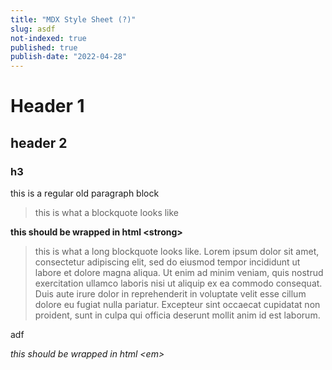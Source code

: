 ```yaml
---
title: "MDX Style Sheet (?)"
slug: asdf
not-indexed: true
published: true
publish-date: "2022-04-28"
---
```


# Header 1

## header 2

### h3

this is a regular old paragraph block

> this is what a blockquote looks like

**this should be wrapped in html \<strong\>**

> this is what a long blockquote looks like. Lorem ipsum dolor sit amet, consectetur adipiscing elit, sed do eiusmod tempor incididunt ut labore et dolore magna aliqua. Ut enim ad minim veniam, quis nostrud exercitation ullamco laboris nisi ut aliquip ex ea commodo consequat. Duis aute irure dolor in reprehenderit in voluptate velit esse cillum dolore eu fugiat nulla pariatur. Excepteur sint occaecat cupidatat non proident, sunt in culpa qui officia deserunt mollit anim id est laborum.

adf

_this should be wrapped in html \<em\>_